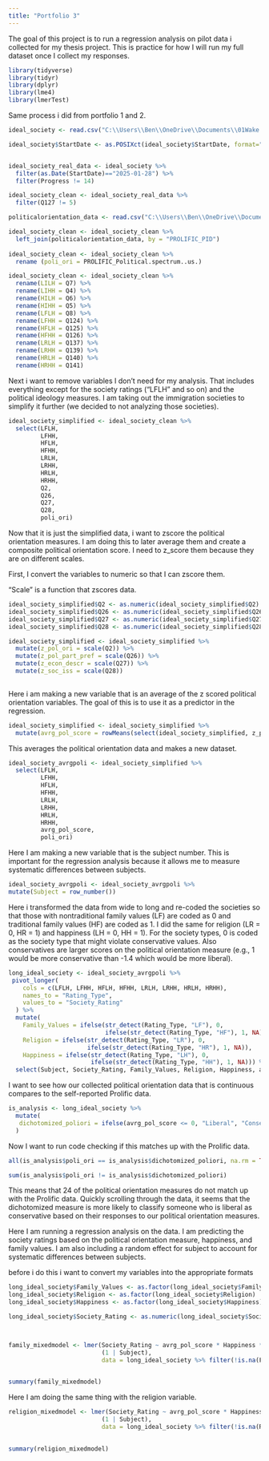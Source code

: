 ```yaml
---
title: "Portfolio 3"
---
```


The goal of this project is to run a regression analysis on pilot data i collected for my thesis project. This is practice for how I will run my full dataset once I collect my responses.

```r
library(tidyverse) 
library(tidyr)
library(dplyr)
library(lme4)
library(lmerTest)


```

Same process i did from portfolio 1 and 2.

```r

ideal_society <- read.csv("C:\\Users\\Ben\\OneDrive\\Documents\\01Wake Forest\\2025SpringDataScience\\IdealSocietyData\\RRRPILOT_IdealSocietiesConservative Values_February 10, 2025_07.27.csv")

ideal_society$StartDate <- as.POSIXct(ideal_society$StartDate, format="%Y-%m-%d %H:%M:%S", tz="UTC")


ideal_society_real_data <- ideal_society %>%
  filter(as.Date(StartDate)=="2025-01-28") %>%
  filter(Progress != 14)

ideal_society_clean <- ideal_society_real_data %>%
  filter(Q127 != 5)

politicalorientation_data <- read.csv("C:\\Users\\Ben\\OneDrive\\Documents\\01Wake Forest\\2025SpringDataScience\\IdealSocietyData\\CopyMergefile.csv")

ideal_society_clean <- ideal_society_clean %>%
  left_join(politicalorientation_data, by = "PROLIFIC_PID")
  
ideal_society_clean <- ideal_society_clean %>%
  rename (poli_ori = PROLIFIC_Political.spectrum..us.)

ideal_society_clean <- ideal_society_clean %>%
  rename(LILH = Q7) %>%
  rename(LIHH = Q4) %>%
  rename(HILH = Q6) %>%
  rename(HIHH = Q5) %>%
  rename(LFLH = Q8) %>%
  rename(LFHH = Q124) %>%
  rename(HFLH = Q125) %>%
  rename(HFHH = Q126) %>%
  rename(LRLH = Q137) %>%
  rename(LRHH = Q139) %>%
  rename(HRLH = Q140) %>%
  rename(HRHH = Q141)

```

Next i want to remove variables I don't need for my analysis. That includes everything except for the society ratings ("LFLH" and so on) and the political ideology measures. I am taking out the immigration societies to simplify it further (we decided to not analyzing those societies).


```r
ideal_society_simplified <- ideal_society_clean %>%
  select(LFLH,
         LFHH,
         HFLH,
         HFHH,
         LRLH,
         LRHH,
         HRLH,
         HRHH,
         Q2,
         Q26,
         Q27,
         Q28,
         poli_ori)
```

Now that it is just the simplified data, i want to zscore the political orientation measures. I am doing this to later average them and create a composite political orientation score. I need to z_score them because they are on different scales.

First, I convert the variables to numeric so that I can zscore them.

"Scale" is a function that zscores data. 

```r

ideal_society_simplified$Q2 <- as.numeric(ideal_society_simplified$Q2)
ideal_society_simplified$Q26 <- as.numeric(ideal_society_simplified$Q26)
ideal_society_simplified$Q27 <- as.numeric(ideal_society_simplified$Q27)
ideal_society_simplified$Q28 <- as.numeric(ideal_society_simplified$Q28)

ideal_society_simplified <- ideal_society_simplified %>%
  mutate(z_pol_ori = scale(Q2)) %>%
  mutate(z_pol_part_pref = scale(Q26)) %>%
  mutate(z_econ_descr = scale(Q27)) %>%
  mutate(z_soc_iss = scale(Q28))
  
```

Here i am making a new variable that is an average of the z scored political orientation variables. The goal of this is to use it as a predictor in the regression.

```r
ideal_society_simplified <- ideal_society_simplified %>%  
  mutate(avrg_pol_score = rowMeans(select(ideal_society_simplified, z_pol_ori, z_pol_part_pref, z_econ_descr, z_soc_iss), na.rm = TRUE))

```

This averages the political orientation data and makes a new dataset.

```r

ideal_society_avrgpoli <- ideal_society_simplified %>%
  select(LFLH,
         LFHH,
         HFLH,
         HFHH,
         LRLH,
         LRHH,
         HRLH,
         HRHH,
         avrg_pol_score,
         poli_ori)
```


Here I am making a new variable that is the subject number. This is important for the regression analysis because it allows me to measure systematic differences between subjects. 

```r
ideal_society_avrgpoli <- ideal_society_avrgpoli %>%
mutate(Subject = row_number())
```

Here i transformed the data from wide to long and re-coded the societies so that those with nontraditional family values (LF) are coded as 0 and traditional family values (HF) are coded as 1. I did the same for religion (LR = 0, HR = 1) and happiness (LH = 0, HH = 1). For the society types, 0 is coded as the society type that might violate conservative values. Also conservatives are larger scores on the political orientation measure (e.g., 1 would be more conservative than -1.4 which would be more liberal).

```r
long_ideal_society <- ideal_society_avrgpoli %>%
 pivot_longer(
    cols = c(LFLH, LFHH, HFLH, HFHH, LRLH, LRHH, HRLH, HRHH),
    names_to = "Rating_Type",
    values_to = "Society_Rating"
  ) %>%
  mutate(
    Family_Values = ifelse(str_detect(Rating_Type, "LF"), 0, 
                           ifelse(str_detect(Rating_Type, "HF"), 1, NA)),
    Religion = ifelse(str_detect(Rating_Type, "LR"), 0, 
                      ifelse(str_detect(Rating_Type, "HR"), 1, NA)),
    Happiness = ifelse(str_detect(Rating_Type, "LH"), 0, 
                       ifelse(str_detect(Rating_Type, "HH"), 1, NA))) %>%
  select(Subject, Society_Rating, Family_Values, Religion, Happiness, avrg_pol_score, poli_ori)

```

I want to see how our collected political orientation data that is continuous compares to the self-reported Prolific data.
```r

is_analysis <- long_ideal_society %>%
  mutate(
   dichotomized_poliori = ifelse(avrg_pol_score <= 0, "Liberal", "Conservative")
  )

```

Now I want to run code checking if this matches up with the Prolific data.
```r

all(is_analysis$poli_ori == is_analysis$dichotomized_poliori, na.rm = TRUE)

sum(is_analysis$poli_ori != is_analysis$dichotomized_poliori)
```
This means that 24 of the political orientation measures do not match up with the Prolific data. Quickly scrolling through the data, it seems that the dichotomized measure is more likely to classify someone who is liberal as conservative based on their responses to our political orientation measures. 




Here I am running a regression analysis on the data. I am predicting the society ratings based on the political orientation measure, happiness, and family values. I am also including a random effect for subject to account for systematic differences between subjects.

before i do this i want to convert my variables into the appropriate formats
```r
long_ideal_society$Family_Values <- as.factor(long_ideal_society$Family_Values)
long_ideal_society$Religion <- as.factor(long_ideal_society$Religion)
long_ideal_society$Happiness <- as.factor(long_ideal_society$Happiness)

```

```r



long_ideal_society$Society_Rating <- as.numeric(long_ideal_society$Society_Rating)



family_mixedmodel <- lmer(Society_Rating ~ avrg_pol_score * Happiness * Family_Values + 
                          (1 | Subject), 
                          data = long_ideal_society %>% filter(!is.na(Family_Values)))
                            

summary(family_mixedmodel)

```
Here I am doing the same thing with the religion variable.

```r


religion_mixedmodel <- lmer(Society_Rating ~ avrg_pol_score * Happiness * Religion + 
                          (1 | Subject), 
                          data = long_ideal_society %>% filter(!is.na(Religion)))
                            

summary(religion_mixedmodel)

```